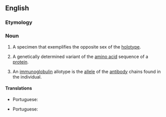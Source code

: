 ==English==
{{wikipedia}}

===Etymology===
{{confix|allo|type|lang=en}}

===Noun===
{{en-noun}}

# {{lb|en|zoology}} A specimen that exemplifies the opposite sex of the [[holotype]].
# A genetically determined variant of the [[amino acid]] sequence of a [[protein]].
# {{lb|en|immunology}} An [[immunoglobulin]] allotype is the [[allele]] of the [[antibody]] chains found in the individual.

====Translations====
{{trans-top|specimen that exemplifies the opposite sex of the holotype}}
* Portuguese: {{t|pt|alótipo|m}}
{{trans-mid}}
{{trans-bottom}}

{{trans-top|the allele of the antibody chains found in an individual}}
* Portuguese: {{t|pt|alótipo|m}}
{{trans-mid}}
{{trans-bottom}}